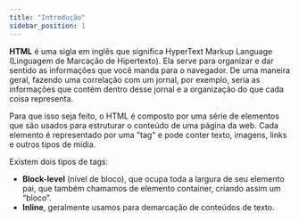 ```yaml
---
title: "Introdução"
sidebar_position: 1
---
```


**HTML** é uma sigla em inglês que significa HyperText Markup Language (Linguagem de Marcação de Hipertexto). Ela serve para organizar e dar sentido as informações que você manda para o navegador. De uma maneira geral, fazendo uma correlação com um jornal, por exemplo, seria as informações que contém dentro desse jornal e a organização do que cada coisa representa.

Para que isso seja feito, o HTML é composto por uma série de elementos que são usados para estruturar o conteúdo de uma página da web. Cada elemento é representado por uma "tag" e pode conter texto, imagens, links e outros tipos de mídia.

Existem dois tipos de tags:

- **Block-level** (nível de bloco), que ocupa toda a largura de seu elemento pai, que também chamamos de elemento container, criando assim um “bloco”.
- **Inline**, geralmente usamos para demarcação de conteúdos de texto.
